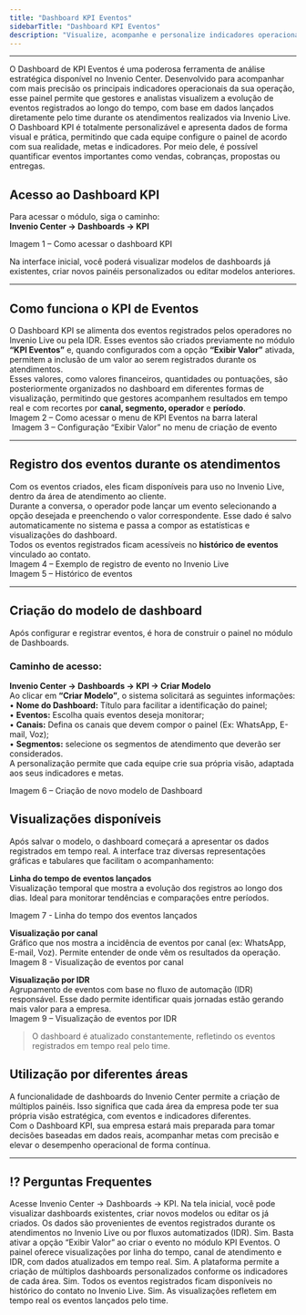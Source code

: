 ```yaml
---
title: "Dashboard KPI Eventos"
sidebarTitle: "Dashboard KPI Eventos"
description: "Visualize, acompanhe e personalize indicadores operacionais com o Dashboard KPI Eventos do Invenio Center, baseado nos eventos registrados durante os atendimentos."
---
```

---

O Dashboard de KPI Eventos é uma poderosa ferramenta de análise estratégica disponível no Invenio Center. Desenvolvido para
acompanhar com mais precisão os principais indicadores operacionais da sua operação, esse painel permite que gestores e analistas visualizem a evolução de eventos 
registrados ao longo do tempo, com base em dados lançados diretamente pelo time durante os atendimentos realizados via Invenio Live.  
O Dashboard KPI é totalmente personalizável e apresenta dados de forma visual e prática, permitindo que cada equipe configure o painel de acordo com sua realidade, metas e indicadores. Por meio dele, é possível quantificar eventos importantes como vendas, cobranças, propostas ou entregas.

## Acesso ao Dashboard KPI

Para acessar o módulo, siga o caminho:  
**Invenio Center → Dashboards → KPI**  

Imagem 1 – Como acessar o dashboard KPI  
<img src="" />

Na interface inicial, você poderá visualizar modelos de dashboards já existentes, criar novos painéis personalizados ou editar modelos anteriores.

---

## Como funciona o KPI de Eventos

O Dashboard KPI se alimenta dos eventos registrados pelos operadores no Invenio Live ou pela IDR. Esses eventos são criados previamente no módulo **“KPI Eventos”** e, quando configurados com a opção **“Exibir Valor”** ativada, permitem a inclusão de um valor ao serem registrados 
durante os atendimentos.  
Esses valores, como valores financeiros, quantidades ou pontuações, são posteriormente organizados no dashboard em diferentes formas de visualização,
permitindo que gestores acompanhem resultados em tempo real e com recortes por **canal, segmento, operador** e **período**.  
Imagem 2 – Como acessar o menu de KPI Eventos na barra lateral  
<img src="" />
Imagem 3 – Configuração “Exibir Valor” no menu de criação de evento
<img src="" />

---

## Registro dos eventos durante os atendimentos

Com os eventos criados, eles ficam disponíveis para uso no Invenio Live, dentro da área de atendimento ao cliente.  
Durante a conversa, o operador pode lançar um evento selecionando a opção desejada e preenchendo o valor correspondente. Esse dado é salvo automaticamente no sistema e passa a
compor as estatísticas e visualizações do dashboard.  
Todos os eventos registrados ficam acessíveis no **histórico de eventos** vinculado ao contato.  
Imagem 4 – Exemplo de registro de evento no Invenio Live
<img src="" />  
Imagem 5 – Histórico de eventos
<img src="" />

---

## Criação do modelo de dashboard

Após configurar e registrar eventos, é hora de construir o painel no módulo de Dashboards.

### Caminho de acesso:

**Invenio Center → Dashboards → KPI → Criar Modelo**  
Ao clicar em **“Criar Modelo”**, o sistema solicitará as seguintes informações:  
• **Nome do Dashboard:** Título para facilitar a identificação do painel;  
• **Eventos:** Escolha quais eventos deseja monitorar;  
• **Canais:** Defina os canais que devem compor o painel (Ex: WhatsApp, E-mail, Voz);  
• **Segmentos:** selecione os segmentos de atendimento que deverão ser considerados.  
A personalização permite que cada equipe crie sua própria visão, adaptada aos seus indicadores e metas.

Imagem 6 – Criação de novo modelo de Dashboard
<img src="" />

## Visualizações disponíveis

Após salvar o modelo, o dashboard começará a apresentar os dados registrados em tempo real. A interface traz diversas
representações gráficas e tabulares que facilitam o acompanhamento:

**Linha do tempo de eventos lançados**  
Visualização temporal que mostra a evolução dos registros ao longo dos dias. Ideal para monitorar tendências e comparações entre
períodos.

Imagem 7 - Linha do tempo dos eventos lançados
<img src="" />

**Visualização por canal**  
Gráfico que nos mostra a incidência de eventos por canal (ex: WhatsApp, E-mail, Voz). Permite entender de onde vêm os resultados da operação.  
Imagem 8 - Visualização de eventos por canal
<img src="" />

**Visualização por IDR**  
Agrupamento de eventos com base no fluxo de automação (IDR) responsável. Esse dado permite identificar quais jornadas estão gerando mais valor para a empresa.  
Imagem 9 – Visualização de eventos por IDR
<img src="" />

> O dashboard é atualizado constantemente, refletindo os eventos registrados em tempo real pelo time.

## Utilização por diferentes áreas

A funcionalidade de dashboards do Invenio Center permite a criação de múltiplos painéis. Isso significa que cada área da empresa pode ter sua própria visão estratégica, com eventos e indicadores diferentes.  
Com o Dashboard KPI, sua empresa estará mais preparada para tomar decisões baseadas em dados reais, acompanhar metas com precisão e elevar o desempenho operacional de forma contínua.

---

## ⁉️ Perguntas Frequentes

<AccordionGroup>
  <Accordion title="Como posso acessar o Dashboard KPI?">
    Acesse Invenio Center → Dashboards → KPI. Na tela inicial, você pode visualizar dashboards existentes, criar novos modelos ou editar os já criados.
  </Accordion>
  <Accordion title="O que alimenta os dados do Dashboard KPI?">
    Os dados são provenientes de eventos registrados durante os atendimentos no Invenio Live ou por fluxos automatizados (IDR).
  </Accordion>
  <Accordion title="É possível registrar valores numéricos nos eventos?">
    Sim. Basta ativar a opção “Exibir Valor” ao criar o evento no módulo KPI Eventos.
  </Accordion>
  <Accordion title="Quais tipos de visualização o dashboard oferece?">
    O painel oferece visualizações por linha do tempo, canal de atendimento e IDR, com dados atualizados em tempo real.
  </Accordion>
  <Accordion title="Cada área da empresa pode ter um painel diferente?">
    Sim. A plataforma permite a criação de múltiplos dashboards personalizados conforme os indicadores de cada área.
  </Accordion>
  <Accordion title="Os dados dos eventos ficam armazenados no histórico?">
    Sim. Todos os eventos registrados ficam disponíveis no histórico do contato no Invenio Live.
  </Accordion>
  <Accordion title="O Dashboard KPI é atualizado automaticamente?">
    Sim. As visualizações refletem em tempo real os eventos lançados pelo time.
  </Accordion>
</AccordionGroup>
